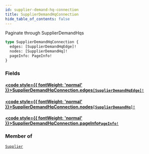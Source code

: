 ```yaml
---
id: supplier-demand-hq-connection
title: SupplierDemandHqConnection
hide_table_of_contents: false
---
```








Paginate through SupplierDemandHqs

```graphql
type SupplierDemandHqConnection {
  edges: [SupplierDemandHqEdge]!
  nodes: [SupplierDemandHq]!
  pageInfo: PageInfo!
}
```


### Fields

#### [<code style={{ fontWeight: 'normal' }}>SupplierDemandHqConnection.<b>edges</b></code>](#)<Bullet />[`[SupplierDemandHqEdge]!`](/supply/api/graphql-admin/reference/objects/supplier-demand-hq-edge) <Badge class="secondary" text="non-null"/> <Badge class="secondary" text="object"/>
> 
> 

#### [<code style={{ fontWeight: 'normal' }}>SupplierDemandHqConnection.<b>nodes</b></code>](#)<Bullet />[`[SupplierDemandHq]!`](/supply/api/graphql-admin/reference/objects/supplier-demand-hq) <Badge class="secondary" text="non-null"/> <Badge class="secondary" text="object"/>
> 
> 

#### [<code style={{ fontWeight: 'normal' }}>SupplierDemandHqConnection.<b>pageInfo</b></code>](#)<Bullet />[`PageInfo!`](/supply/api/graphql-admin/reference/objects/page-info) <Badge class="secondary" text="non-null"/> <Badge class="secondary" text="object"/>
> 
> 



### Member of

[`Supplier`](/supply/api/graphql-admin/reference/objects/supplier)  <Badge class="secondary" text="object"/>



